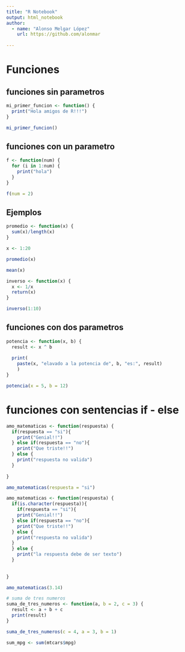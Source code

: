 ```yaml
---
title: "R Notebook"
output: html_notebook
author:
  - name: "Alonso Melgar López"
    url: https://github.com/alonmar
    
---
```


# Funciones
## funciones sin parametros

```r

mi_primer_funcion <- function() {
  print("Hola amigos de R!!!")
}

```

```r
mi_primer_funcion()
```

## funciones con un parametro
```r

f <- function(num) {
  for (i in 1:num) {
    print("hola")
  }
}
```

```r
f(num = 2)
```

## Ejemplos
```r
promedio <- function(x) {
  sum(x)/length(x)
}
```

```r
x <- 1:20

promedio(x)

mean(x)
```

```r
inverso <- function(x) {
  x <- 1/x
  return(x)
}
```

```r
inverso(1:10)
```

## funciones con dos parametros

```r
potencia <- function(x, b) {
  result <- x ^ b
  
  print(
    paste(x, "elavado a la potencia de", b, "es:", result)
    )
}
```

```r
potencia(x = 5, b = 12)
```

# funciones con sentencias if - else

```r
amo_matematicas <- function(respuesta) {
  if(respuesta == "si"){
    print("Genial!!")
  } else if(respuesta == "no"){
    print("Que triste!!")
  } else {
    print("respuesta no valida")
  }
  
}
```

```r
amo_matematicas(respuesta = "si")
```

```r
amo_matematicas <- function(respuesta) {
  if(is.character(respuesta)){
    if(respuesta == "si"){
    print("Genial!!")
  } else if(respuesta == "no"){
    print("Que triste!!")
  } else {
    print("respuesta no valida")
  }
  } else {
    print("la respuesta debe de ser texto")
  }
  
  
}
```

```r
amo_matematicas(3.14)
```



```r
# suma de tres numeros
suma_de_tres_numeros <- function(a, b = 2, c = 3) {
  result <- a + b + c
  print(result)
}
```

```r
suma_de_tres_numeros(c = 4, a = 3, b = 1)
```


```r
sum_mpg <- sum(mtcars$mpg)
```



